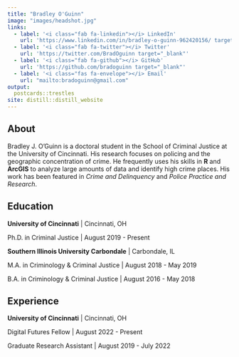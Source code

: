 ```yaml
---
title: "Bradley O'Guinn"
image: "images/headshot.jpg"
links:
  - label: '<i class="fab fa-linkedin"></i> LinkedIn'
    url: 'https://www.linkedin.com/in/bradley-o-guinn-962420156/ target="_blank"'
  - label: '<i class="fab fa-twitter"></i> Twitter'
    url: 'https://twitter.com/BradOguinn target="_blank"'
  - label: '<i class="fab fa-github"></i> GitHub'
    url: 'https://github.com/bradoguinn target="_blank"'
  - label: '<i class="fas fa-envelope"></i> Email'
    url: "mailto:bradoguinn@gmail.com"
output:
  postcards::trestles
site: distill::distill_website
---
```

 
## About

Bradley J. O'Guinn is a doctoral student in the School of Criminal Justice at the University of Cincinnati.
His research focuses on policing and the geographic concentration of crime. He frequently uses his skills in
**R** and **ArcGIS** to analyze large amounts of data and identify high crime places. His work has been featured in
*Crime and Delinquency* and *Police Practice and Research*.  


## Education

**University of Cincinnati** | Cincinnati, OH

 Ph.D. in Criminal Justice | August 2019 - Present

**Southern Illinois University Carbondale** | Carbondale, IL

 M.A. in Criminology & Criminal Justice | August 2018 - May 2019

 B.A. in Criminology & Criminal Justice | August 2016 - May 2018

## Experience

**University of Cincinnati** | Cincinnati, OH

 Digital Futures Fellow | August 2022 - Present

 Graduate Research Assistant | August 2019 - July 2022

